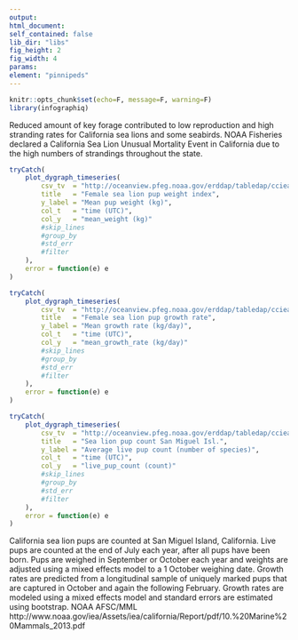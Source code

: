 ```yaml
---
output:
html_document:
self_contained: false
lib_dir: "libs"
fig_height: 2
fig_width: 4
params:
element: "pinnipeds"
---
```


```r
knitr::opts_chunk$set(echo=F, message=F, warning=F)
library(infographiq)
```

<base target="_parent">
Reduced amount of key forage contributed to low reproduction and high stranding rates for California sea lions and some seabirds. NOAA Fisheries declared a California Sea Lion Unusual Mortality Event in California due to the high numbers of strandings throughout the state.


```r
tryCatch(
    plot_dygraph_timeseries(
        csv_tv  = "http://oceanview.pfeg.noaa.gov/erddap/tabledap/cciea_MM_pup_count.csvp?time%2Cmean_weight",
        title   = "Female sea lion pup weight index",
        y_label = "Mean pup weight (kg)",
        col_t   = "time (UTC)",
        col_y   = "mean_weight (kg)"
        #skip_lines
        #group_by  
        #std_err   
        #filter
    ),
    error = function(e) e
)
```


```r
tryCatch(
    plot_dygraph_timeseries(
        csv_tv  = "http://oceanview.pfeg.noaa.gov/erddap/tabledap/cciea_MM_pup_count.csvp?time%2Cmean_growth_rate",
        title   = "Female sea lion pup growth rate",
        y_label = "Mean growth rate (kg/day)",
        col_t   = "time (UTC)",
        col_y   = "mean_growth_rate (kg/day)"
        #skip_lines
        #group_by  
        #std_err   
        #filter
    ),
    error = function(e) e
)
```


```r
tryCatch(
    plot_dygraph_timeseries(
        csv_tv  = "http://oceanview.pfeg.noaa.gov/erddap/tabledap/cciea_MM_pup_count.csvp?time%2Clive_pup_count",
        title   = "Sea lion pup count San Miguel Isl.",
        y_label = "Average live pup count (number of species)",
        col_t   = "time (UTC)",
        col_y   = "live_pup_count (count)"
        #skip_lines
        #group_by  
        #std_err   
        #filter
    ),
    error = function(e) e
)
```
California sea lion pups are counted at San Miguel Island, California. Live
pups are counted at the end of July each year, after all pups have been born.
Pups are weighed in September or October each year and weights are adjusted
using a mixed effects model to a 1 October weighing date. Growth rates are
predicted from a longitudinal sample of uniquely marked pups that are
captured in October and again the following February. Growth rates are
modeled using a mixed effects model and standard errors are estimated using
bootstrap. NOAA AFSC/MML http://www.noaa.gov/iea/Assets/iea/california/Report/pdf/10.%20Marine%20Mammals_2013.pdf
